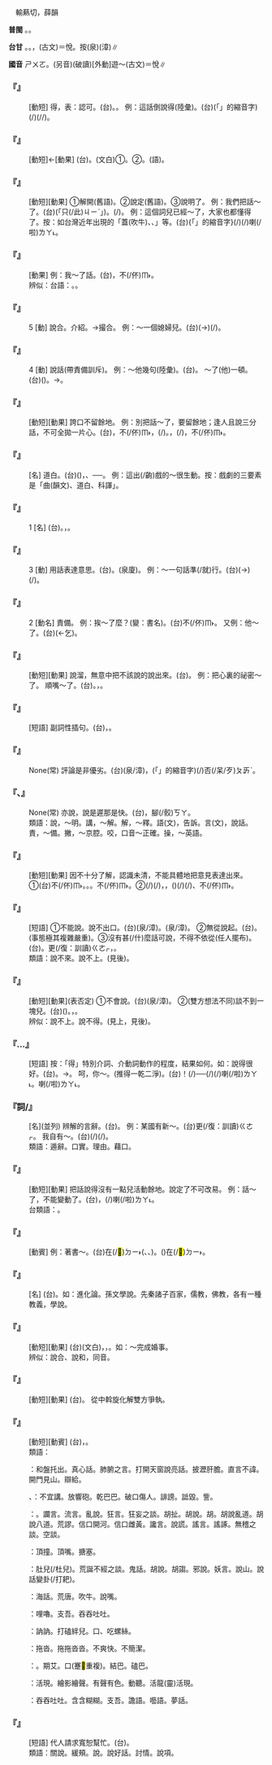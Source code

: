 
=={{ruby|說|ㄕㄨㄛ}}==

　輸爇切，薛韻

'''普閩''' {{ruby|(文)|ㄙㄨㄚㆵ}}。{{ruby|(白)|ㄙㆤㆷ}}。

'''台甘''' {{ruby|(文)|ㄙㄨㄚㆵ}}。{{ruby|(語)|ㄙㆤㆷ}}。{{ruby|(文)|ㄙㄨㆤ˪}}，{{ruby|遊|ㄧㄨˊ}}{{ruby|說|ㄙㄨㆤ˪}}{{ruby|。|ㄧㄚㆵ ͘}}(古文)＝悅。按{{ruby|：|ㄙㄜㆷ}}(泉){{ruby|。|ㄙㄨㆤㆷ}}(漳)∥

'''國音''' <rt>ㄕㄨㄛ</rt>。(另音)(破讀){{ruby|(文)|ㄕㄨㄟˋ}}[外動]遊～{{ruby|。|ㄩㄝˋ}}(古文)＝悅∥

    

==='''『{{ruby|說|ㄕㄨㄛ}}{{ruby|得|ㄉㄜˊ}}』'''===
: [動短] 得，表：認可。(台){{ruby|會|ㄨㆤ˫}}{{ruby|/|ㆤ˫}}{{ruby|講|ㄍㆲˋ}}{{ruby|得|ㄉㄧㆵ}}。{{ruby|通|ㄊㄤ}}{{ruby|講|ㄍㆲˋ}}。 例：這話倒說得(陸彙)。(台){{ruby|<mark>&#xffb50;</mark>|ㄐㄧㆵ}}(「{{ruby|此|ㄐㄧˋ}}{{ruby|一|ㄐㄧㆵ ͘}}」的縮音字)(/{{ruby|此|ㄐㄧㆵ}}){{ruby|號|ㄏㄜ˫}}{{ruby|話|ㄨㆤ˫}}{{ruby|卻|ㄎㄧㆦㆶ}}{{ruby|是|ㄒㄧ˫}}{{ruby|會|ㄨㆤ˫}}{{ruby|/|ㆤ˫}}{{ruby|講|ㄍㆲˋ}}{{ruby|得|ㄉㄧㆵ}}(/{{ruby|通|ㄊㄤ}}{{ruby|講|ㄍㆲˋ}}{{ruby|出|ㄘㄨㆵ}}{{ruby|來|·ㄌㄞˊ}}/{{ruby|講|ㄍㆲˋ}}{{ruby|出|ㄘㄨㆵ}}{{ruby|來|·ㄌㄞˊ}}{{ruby|無|ㆠㄜˊ}}{{ruby|要|ㄧㄠ˪}}{{ruby|緊|ㄍㄧㄣˋ}})。
    

==='''『{{ruby|說|ㄕㄨㄛ}}{{ruby|明|ㄇㄧㄥˊ}}』'''===
: [動短]←[動果] (台){{ruby|說|ㄙㄨㄚㆵ}}{{ruby|明|ㆠㄧㄥˊ}}。(文白)①{{ruby|講|ㄍㆲˋ}}{{ruby|→|ㄍㆲ}}{{ruby|清|ㄑㄧㄥ}}{{ruby|楚|ㄘㄜˋ}}。②{{ruby|說|ㄙㄨㆤㆷ}}{{ruby|明|ㆠㄧㄥˊ}}。(語){{ruby|講|ㄍㄤˋ}}{{ruby|解|ㄍㄞˋ}}。
    

==='''『{{ruby|說|ㄕㄨㄛ}}{{ruby|開|ㄎㄞ}}』'''===
: [動短][動果] ①解開(舊語)。②說定(舊語)。③說明了。 例：我們把話～了。(台){{ruby|咱|ㄌㄢˋ}}{{ruby|將|ㄐㄧㆲ}}{{ruby|<mark>&#xffacb;</mark>|ㄗㆤ}}(「只(/此)<rt>ㄐㄧˋ</rt>」{{ruby|個|ㆤˊ}}){{ruby|話|ㄨㆤ˫}}{{ruby|講|ㄍㆲˋ}}{{ruby|→|ㄍㆲ}}{{ruby|分|ㄏㄨㄣ}}{{ruby|明|ㆠㄧㄥˊ}}。{{ruby|是|ㄒㄧ˫}}{{ruby|講|ㄍㆲˋ}}{{ruby|→|ㄍㆲ}}{{ruby|一|ㄐㄧㆵ ͘}}{{ruby|個|ㆤˊ}}{{ruby|新|ㄒㄧㄣ}}{{ruby|名|ㆠㄧㄥˊ}}{{ruby|詞|ㄙㄨˊ}}{{ruby|新|ㄒㄧㄣ}}{{ruby|丌|ㆤ}}{{ruby|講|ㄍㆲˋ}}{{ruby|法|ㄏㄨㄚㆵ}}{{ruby|流|ㄌㄧㄨˊ}}{{ruby|行|ㄏㄧㄥ˫}}(/{{ruby|普|ㄆㆦˋ}}{{ruby|及|ㄍㄧㆴ ͘}})。 例：這個詞兒已經～了，大家也都懂得了。按：如台灣近年出現的「蓋(吹牛)、{{ruby|糗|ㄑㄧㄡˇ}}、{{ruby|當|ㄉㄤˋ}}」等。(台){{ruby|<mark>&#xffb50;</mark>|ㄐㄧㆵ}}{「{{ruby|此|ㄐㄧˋ}}{{ruby|一|ㄐㄧㆵ ͘}}」的縮音字}(/{{ruby|此|ㄐㄧㆵ}}){{ruby|個|ㆤˊ}}{{ruby|新|ㄒㄧㄣ}}{{ruby|詞|ㄙㄨˊ}}(/{{ruby|講|ㄍㆲˋ}}{{ruby|→|ㄍㆲ}}{{ruby|法|ㄏㄨㄚㆵ}}){{ruby|一|ㄐㄧㆵ ͘}}{{ruby|嘴|ㄘㄨㄧ˪}}{{ruby|傳|ㄊㄨㄢˊ}}{{ruby|一|ㄐㄧㆵ ͘}}{{ruby|舌|ㄐㄧㆷ ͘}}{{ruby|亦|ㄧㄚㆷ ͘}}{{ruby|著|ㄉㄧㄜㆷ ͘}}{{ruby|大|ㄉㄞ˫}}{{ruby|家|ㄍㆤ}}{{ruby|攏|ㄌㆲˋ}}{{ruby|識|ㄅㄚㆵ}}{{ruby|/|ㆠㄚㆵ}}喇(/啦)<rt>ㄌㄚ˪</rt>。
    

==='''『{{ruby|說|ㄕㄨㄛ}}{{ruby|溜|ㄌㄧㄡ}}』'''===
: [動果] 例：我～了話。(台){{ruby|我|ㆣㄨㄚˋ}}{{ruby|講|ㄍㆲˋ}}{{ruby|→|ㄍㆲ}}{{ruby|了|ㄌㄧㄠˋ}}{{ruby|漏|ㄌㄠ˪}}{{ruby|口|ㄎㄠˋ}}{{ruby|去|ㄎㄧ˪}}，{{ruby|連|ㄌㄧㄢˊ}}不(/伓)<rt>ㆬ˫</rt>{{ruby|通|ㄊㄤ}}{{ruby|講|ㄍㆲˋ}}{{ruby|丌|ㆤ}}{{ruby|話|ㄨㆤ˫}}{{ruby|煞|ㄙㄨㄚㆷ}}{{ruby|講|ㄍㆲˋ}}{{ruby|→|ㄍㆲ}}{{ruby|講|ㄍㆲˋ}}{{ruby|出|ㄘㄨㆵ}}{{ruby|來|·ㄌㄞˊ}}。
:辨似：台語：{{ruby|講|ㄍㆲˋ}}{{ruby|→|ㄍㆲ}}{{ruby|了|ㄌㄧㄠˋ}}{{ruby|漏|ㄌㄠ˪}}{{ruby|溝|ㄍㄠ}}。{{ruby|應|ㄧㄥ˪}}{{ruby|該|ㄍㄞ}}{{ruby|愛|ㄞ˪}}{{ruby|講|ㄍㆲˋ}}{{ruby|丌|ㆤ}}{{ruby|話|ㄨㆤ˫}}{{ruby|無|ㆠㄜˊ}}{{ruby|講|ㄍㆲˋ}}{{ruby|著|ㄉㄧㄜㆷ ͘}}。
:
    

==='''『{{ruby|說|ㄕㄨㄛ}}』'''===
:5  [動] 說合。介紹。→撮合。 例：～一個媳婦兒。(台){{ruby|講|ㄍㆲˋ}}{{ruby|→|ㄍㆲ}}({{ruby|介|ㄍㄞ˪}}{{ruby|紹|ㄒㄧㄠ˫}}→{{ruby|做|ㄗㄨㆤ˪}}{{ruby|/|ㄗㄜ˪}}){{ruby|一|ㄐㄧㆵ ͘}}{{ruby|個|ㆤˊ}}{{ruby|新|ㄒㄧㄣ}}{{ruby|婦|ㄅㄨ˫}}(/{{ruby|親|ㄑㄧㄣ}}{{ruby|情|ㄐㄧㆩˊ}})。
    

==='''『{{ruby|說|ㄕㄨㄛ}}』'''===
:4  [動] 說話(帶責備訓斥)。 例：～他幾句(陸彙)。(台){{ruby|講|ㄍㆲˋ}}{{ruby|→|ㄍㆲ}}{{ruby|伊|ㄧ}}{{ruby|幾|ㄍㄨㄧˋ}}{{ruby|句|ㄍㄨ˪}}{{ruby|仔|ㄚ}}。 ～了(他)一頓。(台)({{ruby|加|ㄍㄚ˫}}{{ruby|伊|ㄧ}}){{ruby|罵|ㄇㄚ˫}}{{ruby|/|ㄇㆤ˫}}{{ruby|一|ㄐㄧㆵ ͘}}{{ruby|下|·ㆤ˫}}。→{{ruby|伊|ㄧ}}{{ruby|付|ㄏㆦ˫}}{{ruby|我|ㆣㄨㄚˋ}}{{ruby|罵|ㄇㄚ˫}}{{ruby|/|ㄇㆤ˫}}。
    

==='''『{{ruby|說|ㄕㄨㄛ}}{{ruby|滿|ㄇㄢˇ}}』'''===
: [動短][動果] 誇口不留餘地。 例：別把話～了，要留餘地；逢人且說三分話，不可全拋一片心。(台){{ruby|話|ㄨㆤ˫}}，不(/伓)<rt>ㆬ˫</rt>{{ruby|通|ㄊㄤ}}{{ruby|講|ㄍㆲˋ}}{{ruby|→|ㄍㆲ}}{{ruby|盡|ㄐㄧㄣ˫}}{{ruby|磅|ㄅㆲ˫}}，{{ruby|著|ㄉㄧㄜㆷ}}(/{{ruby|都|ㄉㄜ˫}}){{ruby|留|ㄌㄠˊ}}{{ruby|後|ㄠ˫}}{{ruby|步|ㄅㆦ˫}}。{{ruby|話|ㄨㆤ˫}}，{{ruby|講|ㄍㆲˋ}}{{ruby|→|ㄍㆲ}}{{ruby|三|ㄙㆩ}}{{ruby|分|ㄏㄨㄣ}}{{ruby|著|ㄉㄧㄜㆷ}}(/{{ruby|都|ㄉㄜ˫}}){{ruby|好|ㄏㄜˋ}}，不(/伓)<rt>ㆬ˫</rt>{{ruby|通|ㄊㄤ}}{{ruby|剖|ㄆㄨㄚ˪}}{{ruby|腹|ㄅㄚㆶ}}{{ruby|付|ㄏㆦ˫}}{{ruby|人|ㄌㄤˊ}}{{ruby|看|ㄎㄨㆩ˪}}。
    

==='''『{{ruby|說|ㄕㄨㄛ}}{{ruby|白|ㄅㄞˊ}}』'''===
: [名] 道白。(台)({{ruby|戲|ㄏㄧ˪}}{{ruby|曲|ㄎㄧㆤㆶ}}{{ruby|內|ㄌㄞ˫}}{{ruby|面|ㆠㄧㄣ˫}}{{ruby|丌|ㆤ}}){{ruby|對|ㄉㄨㄧ˪}}{{ruby|白|ㄅㆤㆷ ͘}}，{{ruby|對|ㄉㄨㄧ˪}}{{ruby|答|ㄉㄚㆴ}}、{{ruby|會|ㄏㄨㆤ˫}}{{ruby|話|ㄨㆤ˫}}──。 例：這出(/齣)戲的～很生動。按：戲劇的三要素是「曲(韻文)、道白、科諢」。
    

==='''『{{ruby|說|ㄕㄨㄛ}}』'''===
:1  [名] (台){{ruby|學|ㄏㄚㆶ ͘}}{{ruby|說|ㄙㄨㄚㆵ}}。{{ruby|主|ㄗㄨˋ}}{{ruby|張|ㄉㄧㆧ}}{{ruby|/|ㄉㄧㆫ}}，{{ruby|講|ㄍㆲˋ}}{{ruby|→|ㄍㆲ}}{{ruby|法|ㄏㄨㄚㆵ}}。
    

==='''『{{ruby|說|ㄕㄨㄛ}}』'''===
:3  [動] 用話表達意思。(台){{ruby|講|ㄍㆲˋ}}。{{ruby|說|ㄙㄜㆷ}}{{ruby|/|ㄙㆤㆷ}}(泉廈)。 例：～一句話準(/就)行。(台){{ruby|講|ㄍㆲˋ}}{{ruby|→|ㄍㆲ}}{{ruby|一|ㄐㄧㆵ ͘}}{{ruby|句|ㄍㄨ˪}}{{ruby|話|ㄨㆤ˫}}(→{{ruby|出|ㄘㄨㆵ}}{{ruby|一|ㄐㄧㆵ ͘}}{{ruby|個|ㆣㆤˊ}}{{ruby|/|ㆤˊ}}{{ruby|嘴|ㄘㄨㄧ˪}}){{ruby|一|ㄧㆵ}}{{ruby|定|ㄉㄧㄥ˫}}{{ruby|著|ㄉㄧㄜㆷ}}(/{{ruby|都|ㄉㄜ˫}}){{ruby|會|ㄨㆤ˫}}{{ruby|/|ㆤ˫}}{{ruby|用|ㄧㄥ˫}}{{ruby|/|ㄧㆲ˫}}{{ruby|得|ㄉㄧㆵ}}。
    

==='''『{{ruby|說|ㄕㄨㄛ}}』'''===
:2  [動名] 責備。 例：挨～了麼？({{ruby|蛻|ㄕㄨㄟˋ}}變：書名)。(台){{ruby|被|ㄅㄧ˫}}{{ruby|人|ㄌㄤˊ}}{{ruby|罵|ㄇㆤ˫}}{{ruby|/|ㄇㄚ˫}}{{ruby|是|ㄒㄧ˫}}不(/伓)<rt>ㆬ˫</rt>{{ruby|→|·ㆬ˫}}。 又例：他{{ruby|挨|ㄞ}}～了。(台){{ruby|伊|ㄧ}}{{ruby|去|ㄎㄧ˪}}(←乞){{ruby|付|ㄏㆦ˫}}{{ruby|人|ㄌㄤˊ}}{{ruby|罵|ㄇㄚ˫}}{{ruby|/|ㄇㆤ˫}}。
    

==='''『{{ruby|說|ㄕㄨㄛ}}{{ruby|禿|ㄊㄨ}}{{ruby|嚕|ㄌㄨ}}』'''===
: [動短][動果] 說溜，無意中把不該說的說出來。(台){{ruby|漏|ㄌㄠ˪}}{{ruby|口|ㄎㄠˋ}}。 例：把心裏的祕密～了。 順嘴～了。(台){{ruby|無|ㆠㄜˊ}}{{ruby|意|ㄧ˪}}{{ruby|中|ㄉㄧㆲ}}{{ruby|煞|ㄙㄨㄚㆷ}}{{ruby|講|ㄍㆲˋ}}{{ruby|出|ㄘㄨㆵ}}{{ruby|來|·ㄌㄞˊ}}。{{ruby|一|ㄧㆵ}}{{ruby|直|ㄉㄧㆵ ͘}}{{ruby|講|ㄍㆲˋ}}，{{ruby|講|ㄍㆲˋ}}{{ruby|→|ㄍㆲ}}{{ruby|了|ㄌㄧㄠˋ}}{{ruby|煞|ㄙㄨㄚㆷ}}{{ruby|漏|ㄌㄠ˪}}{{ruby|口|ㄎㄠˋ}}{{ruby|去|ㄎㄧ˪}}。
    

==='''『{{ruby|說|ㄕㄨㄛ}}{{ruby|歸|ㄍㄨㄟ}}{{ruby|說|ㄕㄨㄛ}}』'''===
: [短語] 副詞性插句。(台){{ruby|講|ㄍㆲˋ}}，{{ruby|雖|ㄙㄨㄧ}}{{ruby|然|ㆢㄧㄢˊ}}{{ruby|/|ㄌㄧㄢˊ}}{{ruby|是|ㄒㄧ˫}}{{ruby|按|ㄢ˪}}{{ruby|爾|ㄋㆤ}}{{ruby|講|ㄍㆲˋ}}。
    

==='''『{{ruby|說|ㄕㄨㄛ}}{{ruby|長|ㄔㄤˊ}}{{ruby|道|ㄉㄠˋ}}{{ruby|短|ㄉㄨㄢˇ}}』'''===
: None(常) 評論是非優劣。(台){{ruby|批|ㄆㆤ}}{{ruby|/|ㄆㄨㆤ}}(泉/漳){{ruby|評|ㄆㄧㄥˊ}}{{ruby|東|ㄉㄤ}}{{ruby|批|ㄆㆤ}}{{ruby|/|ㄆㄨㆤ}}{{ruby|評|ㄆㄧㄥˊ}}{{ruby|西|ㄙㄞ}}，{{ruby|<mark>&#xffb50;</mark>|ㄐㄧㆵ}}(「{{ruby|此|ㄐㄧˋ}}{{ruby|一|ㄐㄧㆵ ͘}}」的縮音字)(/{{ruby|此|ㄐㄧㆵ}}){{ruby|個|ㆤˊ}}{{ruby|好|ㄏㄜˋ}}{{ruby|<mark>&#xf8fbe;</mark>|ㄏㄧㆵ}}{{ruby|個|ㆤˊ}}否(/呆/歹)<rt>ㄆㆮˋ</rt>{{ruby|/|ㄆㄞˋ}}。
    

==='''『{{ruby|說|ㄕㄨㄛ}}{{ruby|時|ㄕˊ}}{{ruby|遲|ㄔˊ}}、{{ruby|那|ㄋㄚˇ}}{{ruby|時|ㄕˊ}}{{ruby|快|ㄎㄨㄞˋ}}』'''===
: None(常) 亦說，說是遲那是快。(台){{ruby|喝|ㄏㄨㄚㆷ}}{{ruby|一|ㄐㄧㆵ ͘}}{{ruby|下|·ㆤ˫}}，{{ruby|<mark>&#xf8f6c;</mark>|ㄎㄧㄜㆷ}}{{ruby|起|·ㄎㄧˋ}}腳(/骹)<rt>ㄎㄚ</rt>{{ruby|走|ㄗㄠˋ}}。
:類語：說，～明。講，～解。解，～釋。語(文)，告訴。言(文)，說話。責，～備。撇，～京腔。咬，口音～正確。操，～英語。
:
    

==='''『{{ruby|說|ㄕㄨㄛ}}{{ruby|不|ㄅㄨˊ}}{{ruby|上|ㄕㄤˋ}}』'''===
: [動短][動果] 因不十分了解，認識未清，不能具體地把意見表達出來。①(台){{ruby|所|ㄙㆦˋ}}{{ruby|知|ㄗㄞ}}{{ruby|無|ㆠㄜˊ}}{{ruby|詳|ㄒㄧㆲˊ}}{{ruby|細|ㄙㄨㆤ˪}}{{ruby|/|ㄙㆤ˪}}不(/伓)<rt>ㆬ˫</rt>{{ruby|知|ㄗㄞ}}{{ruby|<mark>&#xffa49;</mark>|ㆠㆤㆷ}}{{ruby|/|ㆠㄨㆤㆷ ͘}}{{ruby|怎|ㄗㄨㆩˋ}}{{ruby|樣|ㄧㆧ˫}}{{ruby|/|ㄧㆫ˫}}{{ruby|講|ㄍㆲˋ}}{{ruby|則|ㄐㄧㄚㆷ}}{{ruby|好|ㄏㄜˋ}}。{{ruby|講|ㄍㆲˋ}}{{ruby|→|ㄍㆲ}}{{ruby|<mark>&#xffa45;</mark>|ㆠㆤ˫}}{{ruby|/|ㆠㄨㆤ˫}}{{ruby|出|ㄘㄨㆵ}}{{ruby|來|·ㄌㄞˊ}}。{{ruby|<mark>&#xffa45;</mark>|ㆠㆤ˫}}{{ruby|/|ㆠㄨㆤ˫}}{{ruby|曉|ㄏㄧㄠˋ}}{{ruby|通|ㄊㄤ}}{{ruby|講|ㄍㆲˋ}}。不(/伓)<rt>ㆬ˫</rt>{{ruby|知|ㄗㄞ}}{{ruby|<mark>&#xffa49;</mark>|ㆠㆤㆷ}}{{ruby|/|ㆠㄨㆤㆷ ͘}}{{ruby|對|ㄉㄨㆤ˪}}{{ruby|/|ㄉㄨㄧ˪}}{{ruby|底|ㄉㄜˋ}}{{ruby|/|ㄉㄨㆤˋ}}{{ruby|/|ㄉㆤˋ}}{{ruby|位|ㄨㄧ˫}}{{ruby|講|ㄍㆲˋ}}{{ruby|→|ㄍㆲ}}{{ruby|起|·ㄎㄧˋ}}。②{{ruby|對|ㄉㄨㄧ˪}}{{ruby|某|ㆠㆦˋ}}{{ruby|一|ㄐㄧㆵ ͘}}{{ruby|項|ㄏㄤ˫}}{{ruby|載|ㄉㄞ˫}}(/{{ruby|戴|ㄉㄞ˪}}){{ruby|事|ㄐㄧ˪}}(/{{ruby|事|ㄉㄞ˫}}{{ruby|情|ㄐㄧ˪}})，{{ruby|認|ㆢㄧㄣ˫}}{{ruby|/|ㄌㄧㄣ˫}}{{ruby|為|ㄨㄧ˫}}{{ruby|無|ㆠㄜˊ}}{{ruby|理|ㄌㄧˋ}}{{ruby|由|ㄧㄨˊ}}，{{ruby|<mark>&#xffa45;</mark>|ㆠㆤ˫}}{{ruby|/|ㆠㄨㆤ˫}}{{ruby|信|ㄒㄧㄣ˪}}{{ruby|得|ㄉㄧㆵ}}({{ruby|感|ㄍㆰˋ}}{{ruby|覺|ㄍㄚㆶ}}){{ruby|免|ㆠㄧㄢˋ}}{{ruby|講|ㄍㆲˋ}}{{ruby|→|ㄍㆲ}}{{ruby|起|·ㄎㄧˋ}}{{ruby|<mark>&#xf8fbe;</mark>|ㄏㄧㆵ}}{{ruby|項|ㄏㄤ˫}}{{ruby|載|ㄉㄞ˫}}(/{{ruby|戴|ㄉㄞ˪}}){{ruby|事|ㄐㄧ˪}}(/{{ruby|事|ㄉㄞ˫}}{{ruby|情|ㄐㄧ˪}})、{{ruby|亦|ㄧㄚㆷ ͘}}不(/伓)<rt>ㆬ˫</rt>{{ruby|值|ㄉㄚㆵ ͘}}{{ruby|得|ㄉㄧㆵ}}{{ruby|講|ㄍㆲˋ}}。
    

==='''『{{ruby|說|ㄕㄨㄛ}}{{ruby|不|ㄅㄨˋ}}{{ruby|得|ㄉㄜˊ}}』'''===
: [短語] ①不能說。說不出口。(台){{ruby|<mark>&#xffa45;</mark>|ㆠㆤ˫}}{{ruby|/|ㆠㄨㆤ˫}}(泉/漳){{ruby|使|ㄙㄞˋ}}{{ruby|講|ㄍㆲˋ}}{{ruby|得|ㄉㄧㆵ}}。{{ruby|講|ㄍㆲˋ}}{{ruby|→|ㄍㆲ}}{{ruby|<mark>&#xffa45;</mark>|ㆠㆤ˫}}{{ruby|/|ㆠㄨㆤ˫}}(泉/漳){{ruby|得|ㄉㄧㆵ}}{{ruby|出|ㄘㄨㆵ}}{{ruby|嘴|ㄘㄨㄧ˪}}。 ②無從說起。(台){{ruby|<mark>&#xffa45;</mark>|ㆠㆤ˫}}{{ruby|/|ㆠㄨㆤ˫}}{{ruby|曉|ㄏㄧㄠˋ}}{{ruby|得|ㄉㄧㆵ}}{{ruby|通|ㄊㄤ}}{{ruby|講|ㄍㆲˋ}}。(事態極其複雜嚴重)。③沒有甚(/什)麼話可說，不得不依從(任人擺布)。(台){{ruby|無|ㆠㄜˊ}}{{ruby|話|ㄨㆤ˫}}{{ruby|通|ㄊㄤ}}{{ruby|講|ㄍㆲˋ}}。更(/復：訓讀)<rt>ㄍㄜㆷ</rt>{{ruby|/|ㄍㄜ˪}}{{ruby|講|ㄍㆲˋ}}{{ruby|亦|ㄧㄚㆷ ͘}}{{ruby|無|ㆠㄜˊ}}{{ruby|路|ㄌㆦ˫}}{{ruby|用|ㄧㄥ˫}}{{ruby|/|ㄧㆲ˫}}，{{ruby|只|ㄐㄧˋ}}{{ruby|有|ㄨ˫}}{{ruby|據|ㄍㄨ˪}}{{ruby|/|ㄍㄧ˪}}{{ruby|在|ㄗㄞ˫}}{{ruby|人|ㄌㄤˊ}}{{ruby|排|ㄅㄞˊ}}{{ruby|比|ㄅㄧˋ}}。
:類語：說不來。說不上。(見後)。
:
    

==='''『{{ruby|說|ㄕㄨㄛ}}{{ruby|不|ㄅㄨˋ}}{{ruby|來|ㄌㄞˊ}}』'''===
: [動短][動果](表否定) ①不會說。(台){{ruby|<mark>&#xffa45;</mark>|ㆠㆤ˫}}{{ruby|/|ㆠㄨㆤ˫}}(泉/漳){{ruby|曉|ㄏㄧㄠˋ}}{{ruby|講|ㄍㆲˋ}}。 ②(雙方想法不同)談不到一塊兒。(台)({{ruby|講|ㄍㆲˋ}}){{ruby|<mark>&#xffa45;</mark>|ㆠㆤ˫}}{{ruby|/|ㆠㄨㆤ˫}}{{ruby|合|ㄏㄚㆷ ͘}}。{{ruby|講|ㄍㆲˋ}}{{ruby|→|ㄍㆲ}}{{ruby|無|ㆠㄜˊ}}{{ruby|話|ㄨㆤ˫}}，{{ruby|無|ㆠㄜˊ}}{{ruby|話|ㄨㆤ˫}}{{ruby|講|ㄍㆲˋ}}。
:辨似：說不上。說不得。(見上，見後)。
:
    

==='''『{{ruby|說|ㄕㄨㄛ}}{{ruby|得|ㄉㄜ}}…{{ruby|好|ㄏㄠˇ}}』'''===
: [短語] 按：「得」特別介詞、介動詞動作的程度，結果如何。如：說得很好。(台){{ruby|講|ㄍㆲˋ}}{{ruby|→|ㄍㆲ}}{{ruby|去|ㄎㄧ˪}}{{ruby|誠|ㄐㄧㆩˊ}}{{ruby|好|ㄏㄜˋ}}。→{{ruby|誠|ㄐㄧㆩˊ}}{{ruby|<mark>&#xffa55;</mark>|ㆣㄠˊ}}{{ruby|講|ㄍㆲˋ}}。 呵，你{{ruby|倒|ㄉㄠˋ}}～。(推得一乾二淨)。(台){{ruby|<mark>&#xf91af;</mark>|ㆣㄨㄚ˪}}！{{ruby|汝|ㄌㄧˋ}}{{ruby|句|ㄍㄨㆷ ͘}}{{ruby|講|ㄍㆲˋ}}{{ruby|→|ㄍㆲ}}{{ruby|去|ㄎㄧ˪}}{{ruby|真|ㄐㄧㄣ}}{{ruby|好|ㄏㄜˋ}}{{ruby|聽|ㄊㄧㆩ}}(/{{ruby|真|ㄐㄧㄣ}}{{ruby|<mark>&#xffad0;</mark>|ㄙㄨㄧˋ}}{{ruby|氣|ㄎㄨㄧ˪}})──{{ruby|攏|ㄌㆲˋ}}{{ruby|無|ㆠㄜˊ}}{{ruby|汝|ㄌㄧˋ}}{{ruby|丌|ㆤ}}{{ruby|載|ㄉㄞ˫}}(/{{ruby|戴|ㄉㄞ˪}}){{ruby|事|ㄐㄧ˪}}(/{{ruby|事|ㄉㄞ˫}}{{ruby|情|ㄐㄧ˪}})喇(/啦)<rt>ㄌㄚ˪</rt>。{{ruby|無|ㆠㄜˊ}}{{ruby|責|ㄐㄧㆤㆶ}}{{ruby|任|ㆢㄧㆬ˫}}{{ruby|/|ㄌㄧㆬ˫}}喇(/啦)<rt>ㄌㄚ˪</rt>。
    

==='''『{{ruby|說|ㄕㄨㄛ}}詞/{{ruby|辭|ㄘˊ}}』'''===
: [名](並列) 辨解的言辭。(台){{ruby|做|ㄗㄨㆤ˪}}{{ruby|/|ㄗㄜ˪}}{{ruby|理|ㄌㄧˋ}}{{ruby|由|ㄧㄨˊ}}{{ruby|丌|ㆤ}}{{ruby|話|ㄨㆤ˫}}。 例：某國有新～。(台){{ruby|某|ㆠㆦˋ}}{{ruby|一|ㄐㄧㆵ ͘}}{{ruby|國|ㄍㆦㆶ}}{{ruby|又|ㄧㄨ˫}}更(/復：訓讀)<rt>ㄍㄜㆷ</rt>{{ruby|/|ㄍㄜ˪}}{{ruby|有|ㄨ˫}}{{ruby|新|ㄒㄧㄣ}}{{ruby|丌|ㆤ}}{{ruby|辯|ㄅㄧㄢ˫}}{{ruby|解|ㄍㄞˋ}}。 我自有～。(台){{ruby|我|ㆣㄨㄚˋ}}{{ruby|自|ㄗㄨ˫}}{{ruby|然|ㆢㄧㄢˊ}}{{ruby|/|ㄌㄧㄢˊ}}{{ruby|有|ㄨ˫}}{{ruby|話|ㄨㆤ˫}}(/{{ruby|理|ㄌㄧˋ}}{{ruby|由|ㄧㄨˊ}}){{ruby|通|ㄊㄤ}}{{ruby|辯|ㄅㄧㄢ˫}}{{ruby|解|ㄍㄞˋ}}(/{{ruby|通|ㄊㄤ}}{{ruby|合|ㄍㄚㆴ}}{{ruby|伊|ㄧ}}{{ruby|辯|ㄅㄧㄢ˫}})。
:類語：遁辭。口實。理由。藉口。
:
    

==='''『{{ruby|說|ㄕㄨㄛ}}{{ruby|死|ㄙˇ}}』'''===
: [動短][動果] 把話說得沒有一點兒活動餘地。說定了不可改易。 例：話～了，不能變動了。(台){{ruby|話|ㄨㆤ˫}}，{{ruby|講|ㄍㆲˋ}}{{ruby|→|ㄍㆲ}}{{ruby|定|ㄉㄧㆩ˫}}{{ruby|著|ㄉㄧㄜㆷ ͘}}(/{{ruby|扑|ㄆㄚㆷ}}{{ruby|死|ㄒㄧˋ}}{{ruby|結|ㄍㄚㆵ}}){{ruby|<mark>&#xffa45;</mark>|ㆠㆤ˫}}{{ruby|/|ㆠㄨㆤ˫}}{{ruby|改|ㄍㄞˋ}}{{ruby|得|ㄉㄧㆵ}}喇(/啦)<rt>ㄌㄚ˪</rt>。
:台類語：{{ruby|結|ㄍㄧㄚㆵ}}{{ruby|死|ㄒㄧˋ}}{{ruby|豬|ㄉㄨ}}{{ruby|/|ㄉㄧ}}{{ruby|仔|ㄚ}}{{ruby|價|ㄍㆤ˪}}。
:
    

==='''『{{ruby|立|ㄌㄧˋ}}{{ruby|說|ㄕㄨㄛ}}』'''===
: [動賓] 例：著書～。(台)在(/<mark>&#xf9853;</mark>)<rt>ㄉㄧ˫</rt>{{ruby|著|ㄉㄨ˪}}{{ruby|作|ㄗㆦㆶ}}{{ruby|中|ㄉㄧㆲ}}{{ruby|創|ㄘㆲ˪}}{{ruby|始|ㄒㄧˋ}}{{ruby|一|ㄐㄧㆵ ͘}}{{ruby|種|ㄐㄧㆲˋ}}{{ruby|新|ㄒㄧㄣ}}{{ruby|丌|ㆤ}}{{ruby|學|ㄏㄚㆶ ͘}}{{ruby|說|ㄙㄨㄚㆵ}}({{ruby|主|ㄗㄨˋ}}{{ruby|張|ㄉㄧㆧ}}{{ruby|/|ㄉㄧㆫ}}、{{ruby|理|ㄌㄧˋ}}{{ruby|論|ㄌㄨㄣ˫}}、{{ruby|思|ㄙㄨ˪}}{{ruby|想|ㄒㄧㆲˋ}}{{ruby|體|ㄊㆤˋ}}{{ruby|系|ㄏㆤ˫}})。{{ruby|將|ㄐㄧㆲ}}{{ruby|一|ㄐㄧㆵ ͘}}{{ruby|種|ㄐㄧㆲˋ}}{{ruby|新|ㄒㄧㄣ}}{{ruby|丌|ㆤ}}{{ruby|見|ㄍㄧㄢ˪}}{{ruby|解|ㄍㄞˋ}}({{ruby|思|ㄙㄨ˫}}{{ruby|想|ㄒㄧㆲˋ}})在(/<mark>&#xf9853;</mark>)<rt>ㄉㄧ˫</rt>{{ruby|著|ㄉㄨ˪}}{{ruby|作|ㄗㆦㆶ}}{{ruby|中|ㄉㄧㆲ}}{{ruby|表|ㄅㄧㄠˋ}}{{ruby|達|ㄉㄚㆵ ͘}}{{ruby|出|ㄘㄨㆵ}}{{ruby|來|·ㄌㄞˊ}}。
    

==='''『{{ruby|學|ㄒㄩㄝˊ}}{{ruby|說|ㄕㄨㄛ}}』'''===
: [名] (台){{ruby|有|ㄨ˫}}{{ruby|系|ㄏㆤ˫}}{{ruby|統|ㄊㆲˋ}}{{ruby|丌|ㆤ}}{{ruby|學|ㄏㄚㆶ ͘}}{{ruby|術|ㄙㄨㆵ ͘}}{{ruby|理|ㄌㄧˋ}}{{ruby|論|ㄌㄨㄣ˫}}。如：進化論。孫文學說。先秦諸子百家，儒教，佛教，各有一種教義，學說。
:
    

==='''『{{ruby|說|ㄕㄨㄛ}}{{ruby|合|ㄏㄜˊ}}』'''===
: [動短][動果] (台){{ruby|撮|ㄘㄨㄚㆵ}}{{ruby|合|ㄏㄚㆴ ͘}}(文白)，{{ruby|從|ㄐㄧㆲˊ}}{{ruby|中|ㄉㄧㆲ}}{{ruby|連|ㄌㄧㄢˊ}}{{ruby|絡|ㄌㆦㆶ ͘}}，{{ruby|介|ㄍㄞ˪}}{{ruby|紹|ㄒㄧㄠ˫}}{{ruby|促|ㄑㄧㆦㆶ}}{{ruby|成|ㄒㄧㄥˊ}}{{ruby|一|ㄐㄧㆵ ͘}}{{ruby|件|ㄍㄧㆩ˫}}{{ruby|事|ㄙㄨ˫}}。如：～完成婚事。
:辨似：說合、說和，同音。
:
    

==='''『{{ruby|說|ㄕㄨㄛ}}{{ruby|和|ㄏㄜˊ}}』'''===
: [動短][動果] (台){{ruby|講|ㄍㆲˋ}}{{ruby|和|ㄏㄜˊ}}。 從中斡旋化解雙方爭執。
    

==='''『{{ruby|說|ㄕㄨㄛ}}{{ruby|話|ㄏㄨㄚˋ}}』'''===
: [動短][動賓] (台){{ruby|講|ㄍㆲˋ}}{{ruby|→|ㄍㆲ}}{{ruby|話|ㄨㆤ˫}}，{{ruby|發|ㄏㄨㄚㆵ}}{{ruby|言|ㆣㄧㄢˊ}}。
:類語：
:
:{{ruby|順|ㄕㄨㄣˋ}}{{ruby|利|ㄌㄧˋ}}{{ruby|美|ㄇㄟˇ}}{{ruby|好|ㄏㄠˇ}}{{ruby|的|ㄉㄜ}}：和盤托出。真心話。肺腑之言。打開天窗說亮話。披瀝肝膽。直言不諱。開門見山。辯給。
:
:{{ruby|不|ㄅㄨˋ}}{{ruby|宜|ㄧˊ}}、{{ruby|拙|ㄓㄨㄛˊ}}{{ruby|劣|ㄌㄧㄝˋ}}{{ruby|的|ㄉㄜ}}：不宜講。放響砲。乾巴巴。破口傷人。誹謗。詆毀。訾。
:
:{{ruby|亂|ㄌㄨㄢˋ}}{{ruby|說|ㄕㄨㄛ}}：{{ruby|怓|ㄋㄠˊ}}。讕言。流言。亂說。狂言。狂妄之談。胡扯。胡說。胡{{ruby|謅|ㄗㄡ}}。胡說亂道。胡說八道。荒謬。信口開河。信口雌黃。讒言。說謊。謠言。謠諑。無稽之談。空談。
:
:{{ruby|說|ㄕㄨㄛ}}{{ruby|話|ㄏㄨㄚˋ}}{{ruby|使|ㄕˇ}}{{ruby|人|ㄖㄣˊ}}{{ruby|生|ㄕㄥ}}{{ruby|氣|ㄑㄧˋ}}：頂撞。頂嘴。搪塞。
:
:{{ruby|不|ㄅㄨˊ}}{{ruby|正|ㄓㄥˋ}}{{ruby|的|ㄉㄜ}}{{ruby|說|ㄕㄨㄛ}}{{ruby|話|ㄏㄨㄚˋ}}：肚{{ruby|轉|ㄓㄨㄢˇ}}兒(/杜{{ruby|撰|ㄓㄨㄢˋ}}兒)。荒誕不經之談。鬼話。胡說。胡謅。邪說。妖言。說山。說話變卦(/打耙)。
:
:{{ruby|說|ㄕㄨㄛ}}{{ruby|大|ㄉㄚˋ}}{{ruby|話|ㄏㄨㄚˋ}}：海話。荒唐。吹牛。說嘴。
:
:{{ruby|說|ㄕㄨㄛ}}{{ruby|話|ㄏㄨㄚˋ}}{{ruby|不|ㄅㄨˋ}}{{ruby|清|ㄑㄧㄥ}}{{ruby|楚|ㄔㄨˇ}}：哩嚕。支吾。吞吞吐吐。
:
:{{ruby|說|ㄕㄨㄛ}}{{ruby|話|ㄏㄨㄚˋ}}{{ruby|不|ㄅㄨˋ}}{{ruby|流|ㄌㄧㄡˊ}}{{ruby|利|ㄌㄧˋ}}：訥訥。打磕絆兒。口{{ruby|吃|ㄐㄧˊ}}、吃螺絲。
:
:{{ruby|說|ㄕㄨㄛ}}{{ruby|話|ㄏㄨㄚˋ}}{{ruby|拖|ㄊㄨㄛ}}{{ruby|泥|ㄋㄧˊ}}{{ruby|帶|ㄉㄞˋ}}{{ruby|水|ㄕㄨㄟˇ}}：拖沓。拖拖沓沓。不爽快。不簡潔。
:
:{{ruby|說|ㄕㄨㄛ}}{{ruby|話|ㄏㄨㄚˋ}}{{ruby|困|ㄎㄨㄣˋ}}{{ruby|難|ㄋㄢˊ}}：{{ruby|吶|ㄋㄚˋ}}{{ruby|吶|ㄋㄚˋ}}。{{ruby|期|ㄑㄧˊ}}期{{ruby|艾|ㄞˋ}}艾。口{{ruby|吃|ㄐㄧˊ}}(蹇<mark>&#xf9359;</mark>重複)。結巴。磕巴。
:
:{{ruby|說|ㄕㄨㄛ}}{{ruby|話|ㄏㄨㄚˋ}}{{ruby|生|ㄕㄥ}}{{ruby|動|ㄉㄨㄥˋ}}：活現。繪影繪聲。有聲有色。動聽。活龍(靈)活現。
:
:{{ruby|說|ㄕㄨㄛ}}{{ruby|話|ㄏㄨㄚˋ}}{{ruby|含|ㄏㄢˊ}}{{ruby|糊|ㄏㄨˊ}}：吞吞吐吐。含含糊糊。支吾。譫語。囈語。夢話。
:
    

==='''『{{ruby|說|ㄕㄨㄛ}}{{ruby|情|ㄑㄧㄥˊ}}』'''===
: [短語] 代人請求寬恕幫忙。(台){{ruby|講|ㄍㆲˋ}}{{ruby|→|ㄍㆲ}}{{ruby|情|ㄐㄧㄥˊ}}。
:類語：關說。緩頰。{{ruby|遮|ㄓㄜˇ}}說。說好話。討情。說項。
:
    
